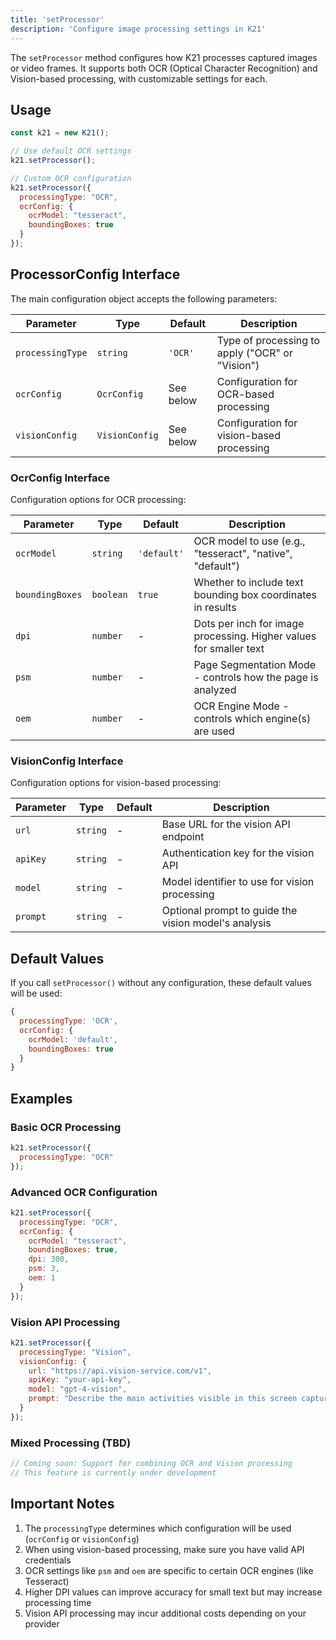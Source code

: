 ```yaml
---
title: 'setProcessor'
description: 'Configure image processing settings in K21'
---
```


The `setProcessor` method configures how K21 processes captured images or video frames. It supports both OCR (Optical Character Recognition) and Vision-based processing, with customizable settings for each.

## Usage

```javascript
const k21 = new K21();

// Use default OCR settings
k21.setProcessor();

// Custom OCR configuration
k21.setProcessor({
  processingType: "OCR",
  ocrConfig: {
    ocrModel: "tesseract",
    boundingBoxes: true
  }
});
```

## ProcessorConfig Interface

The main configuration object accepts the following parameters:

| Parameter | Type | Default | Description |
| --------- | ---- | ------- | ----------- |
| `processingType` | `string` | `'OCR'` | Type of processing to apply ("OCR" or "Vision") |
| `ocrConfig` | `OcrConfig` | See below | Configuration for OCR-based processing |
| `visionConfig` | `VisionConfig` | See below | Configuration for vision-based processing |

### OcrConfig Interface

Configuration options for OCR processing:

| Parameter | Type | Default | Description |
| --------- | ---- | ------- | ----------- |
| `ocrModel` | `string` | `'default'` | OCR model to use (e.g., "tesseract", "native", "default") |
| `boundingBoxes` | `boolean` | `true` | Whether to include text bounding box coordinates in results |
| `dpi` | `number` | - | Dots per inch for image processing. Higher values for smaller text |
| `psm` | `number` | - | Page Segmentation Mode - controls how the page is analyzed |
| `oem` | `number` | - | OCR Engine Mode - controls which engine(s) are used |

### VisionConfig Interface

Configuration options for vision-based processing:

| Parameter | Type | Default | Description |
| --------- | ---- | ------- | ----------- |
| `url` | `string` | - | Base URL for the vision API endpoint |
| `apiKey` | `string` | - | Authentication key for the vision API |
| `model` | `string` | - | Model identifier to use for vision processing |
| `prompt` | `string` | - | Optional prompt to guide the vision model's analysis |

## Default Values

If you call `setProcessor()` without any configuration, these default values will be used:
```javascript
{
  processingType: 'OCR',
  ocrConfig: {
    ocrModel: 'default',
    boundingBoxes: true
  }
}
```

## Examples

### Basic OCR Processing
```javascript
k21.setProcessor({
  processingType: "OCR"
});
```

### Advanced OCR Configuration
```javascript
k21.setProcessor({
  processingType: "OCR",
  ocrConfig: {
    ocrModel: "tesseract",
    boundingBoxes: true,
    dpi: 300,
    psm: 3,
    oem: 1
  }
});
```

### Vision API Processing
```javascript
k21.setProcessor({
  processingType: "Vision",
  visionConfig: {
    url: "https://api.vision-service.com/v1",
    apiKey: "your-api-key",
    model: "gpt-4-vision",
    prompt: "Describe the main activities visible in this screen capture"
  }
});
```

### Mixed Processing (TBD)
```javascript
// Coming soon: Support for combining OCR and Vision processing
// This feature is currently under development
```

## Important Notes

1. The `processingType` determines which configuration will be used (`ocrConfig` or `visionConfig`)
2. When using vision-based processing, make sure you have valid API credentials
3. OCR settings like `psm` and `oem` are specific to certain OCR engines (like Tesseract)
4. Higher DPI values can improve accuracy for small text but may increase processing time
5. Vision API processing may incur additional costs depending on your provider
